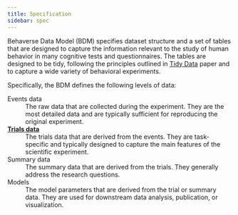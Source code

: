 ```yaml
---
title: Specification
sidebar: spec
---
```


Behaverse Data Model (BDM) specifies dataset structure and a set of tables that are designed to capture the information relevant to the study of human behavior in many cognitive tests and questionnaires. The tables are designed to be tidy, following the principles outlined in [Tidy Data](https://vita.had.co.nz/papers/tidy-data.pdf) paper and to capture a wide variety of behavioral experiments.

Specifically, the BDM defines the following levels of data:


<i class="bi bdm-level0-data"></i> Events data
: The raw data that are collected during the experiment. They are the most detailed data and are typically sufficient for reproducing the original experiment.

[**<i class="bi bi-1-square-fill"></i></i> Trials data**](trials-overview.qmd)
: The trials data that are derived from the events. They are task-specific and typically designed to capture the main features of the scientific experiment.

<i class="bi bi-2-square"></i> Summary data
: The summary data that are derived from the trials. They generally address the research questions.

<i class="bi bi-3-square"></i> Models
: The model parameters that are derived from the trial or summary data. They are used for downstream data analysis, publication, or visualization.
